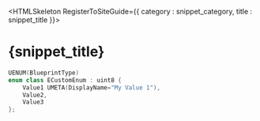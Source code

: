 

<HTMLSkeleton RegisterToSiteGuide={{ category : snippet_category, title : snippet_title }}>

<H1>{snippet_title}</H1>

```cpp
UENUM(BlueprintType)
enum class ECustomEnum : uint8 {
    Value1 UMETA(DisplayName="My Value 1"),
    Value2,
    Value3
};
```
</HTMLSkeleton>